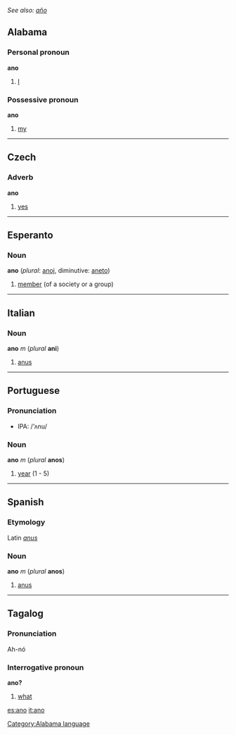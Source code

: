 ''See also: [[año]]''
==Alabama==
===Personal pronoun===
'''ano'''
# [[I]]
===Possessive pronoun===
'''ano'''
# [[my]]

----
==Czech==
===Adverb===
'''ano'''

#[[yes]]

----

==Esperanto==
===Noun===
'''ano''' (''plural'': [[anoj]], diminutive: [[aneto]])

# [[member]] (of a society or a group)

----
== Italian ==
=== Noun ===
'''ano''' ''m'' (''plural'' '''ani''')

#[[anus]]

----
== Portuguese ==
===Pronunciation===
*IPA: /'ʌnu/

===Noun===
'''ano''' ''m'' (''plural'' '''anos''')

#[[year]] (1 - 5)

----
==Spanish==
===Etymology===
Latin ''[[anus]]''

===Noun===
'''ano''' ''m'' (''plural'' '''anos''')

#[[anus]]

----
== Tagalog ==
===Pronunciation===
Ah-nó

===Interrogative pronoun===
'''ano?'''

#[[what]]

[[Category:Alabama language]]
[[es:ano]]
[[it:ano]]